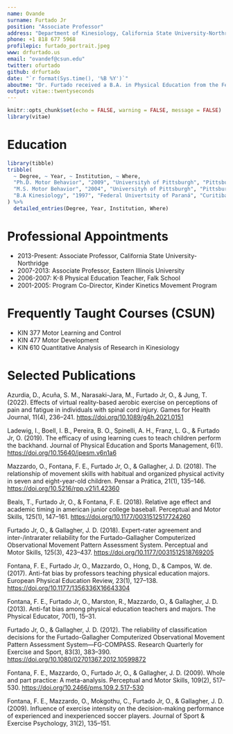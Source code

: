 ```yaml
---
name: Ovande
surname: Furtado Jr
position: "Associate Professor"
address: "Department of Kinesiology, California State University-Northridge"
phone: +1 818 677 5968
profilepic: furtado_portrait.jpeg
www: drfurtado.us
email: "ovandef@csun.edu"
twitter: ofurtado
github: drfurtado
date: "`r format(Sys.time(), '%B %Y')`"
aboutme: "Dr. Furtado received a B.A. in Physical Education from the Federal University of Parana, Curitiba, PR - Brazil. He earned his M.S. and Ph.D. degrees in Motor Behavior from the University of Pittsburgh, PA. Dr. Furtado’s line of research focuses on two main areas: (1) validation of observational models in psychomotor assessment instruments and (2) the relationship between motor skill competence, perceived motor competence, physical activity levels, and body composition."
output: vitae::twentyseconds
---
```


```r
knitr::opts_chunk$set(echo = FALSE, warning = FALSE, message = FALSE)
library(vitae)
```

# Education

```r
library(tibble)
tribble(
  ~ Degree, ~ Year, ~ Institution, ~ Where,
  "Ph.D. Motor Behavior", "2009", "Universityh of Pittsburgh", "Pittsburgh, PA",
  "M.S. Motor Behavior", "2004", "Universityh of Pittsburgh", "Pittsburgh, PA",
  "B.A Kinesiology", "1997", "Federal Univertsity of Paraná", "Curitiba, Brazil"
) %>% 
  detailed_entries(Degree, Year, Institution, Where)
```

# Professional Appointments

-   2013-Present: Associate Professor, California State University-Northridge
-   2007-2013: Associate Professor, Eastern Illinois University
-   2006-2007: K-8 Physical Education Teacher, Falk School
-   2001-2005: Program Co-Director, Kinder Kinetics Movement Program

# Frequently Taught Courses (CSUN)

-   KIN 377 Motor Learning and Control
-   KIN 477 Motor Development
-   KIN 610 Quantitative Analysis of Research in Kinesiology

# Selected Publications

Azurdia, D., Acuña, S. M., Narasaki-Jara, M., Furtado Jr, O., & Jung, T. (2022). Effects of virtual reality-based aerobic exercise on perceptions of pain and fatigue in individuals with spinal cord injury. Games for Health Journal, 11(4), 236--241. <https://doi.org/10.1089/g4h.2021.0151>

Ladewig, I., Boell, I. B., Pereira, B. O., Spinelli, A. H., Franz, L. G., & Furtado Jr, O. (2019). The efficacy of using learning cues to teach children perform the backhand. Journal of Physical Education and Sports Management, 6(1). <https://doi.org/10.15640/jpesm.v6n1a6>

Mazzardo, O., Fontana, F. E., Furtado Jr, O., & Gallagher, J. D. (2018). The relationship of movement skills with habitual and organized physical activity in seven and eight-year-old children. Pensar a Prática, 21(1), 135--146. <https://doi.org/10.5216/rpp.v21i1.42360>

Beals, T., Furtado Jr, O., & Fontana, F. E. (2018). Relative age effect and academic timing in american junior college baseball. Perceptual and Motor Skills, 125(1), 147--161. <https://doi.org/10.1177/0031512517724260>

Furtado Jr, O., & Gallagher, J. D. (2018). Expert-rater agreement and inter-/intrarater reliability for the Furtado--Gallagher Computerized Observational Movement Pattern Assessment System. Perceptual and Motor Skills, 125(3), 423--437. <https://doi.org/10.1177/0031512518769205>

Fontana, F. E., Furtado Jr, O., Mazzardo, O., Hong, D., & Campos, W. de. (2017). Anti-fat bias by professors teaching physical education majors. European Physical Education Review, 23(1), 127--138. <https://doi.org/10.1177/1356336X16643304>

Fontana, F. E., Furtado Jr, O., Marston, R., Mazzardo, O., & Gallagher, J. D. (2013). Anti-fat bias among physical education teachers and majors. The Physical Educator, 70(1), 15--31.

Furtado Jr, O., & Gallagher, J. D. (2012). The reliability of classification decisions for the Furtado-Gallagher Computerized Observational Movement Pattern Assessment System---FG-COMPASS. Research Quarterly for Exercise and Sport, 83(3), 383--390. <https://doi.org/10.1080/02701367.2012.10599872>

Fontana, F. E., Mazzardo, O., Furtado Jr, O., & Gallagher, J. D. (2009). Whole and part practice: A meta-analysis. Perceptual and Motor Skills, 109(2), 517--530. <https://doi.org/10.2466/pms.109.2.517-530>

Fontana, F. E., Mazzardo, O., Mokgothu, C., Furtado Jr, O., & Gallagher, J. D. (2009). Influence of exercise intensity on the decision-making performance of experienced and inexperienced soccer players. Journal of Sport & Exercise Psychology, 31(2), 135--151.
